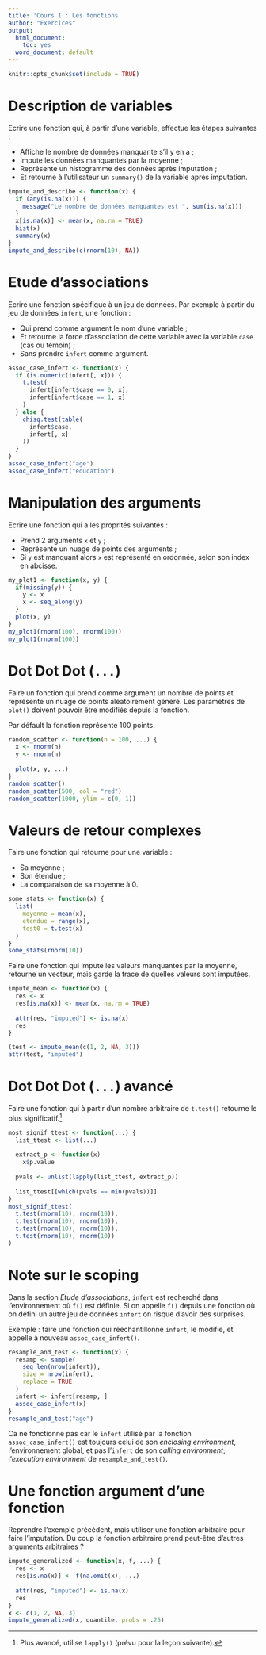 ```yaml
---
title: 'Cours 1 : Les fonctions'
author: "Exercices"
output:
  html_document: 
    toc: yes
  word_document: default
---
```


```r
knitr::opts_chunk$set(include = TRUE)
```

# Description de variables

Ecrire une fonction qui, à partir d'une variable, effectue les étapes suivantes :

  * Affiche le nombre de données manquante s'il y en a ;
  * Impute les données manquantes par la moyenne ;
  * Représente un histogramme des données après imputation ;
  * Et retourne à l'utilisateur un `summary()` de la variable après imputation.
  
```r
impute_and_describe <- function(x) {
  if (any(is.na(x))) {
    message("Le nombre de données manquantes est ", sum(is.na(x)))
  }
  x[is.na(x)] <- mean(x, na.rm = TRUE)
  hist(x)
  summary(x)
}
impute_and_describe(c(rnorm(10), NA))
```

# Etude d'associations

Ecrire une fonction spécifique à un jeu de données. Par exemple à partir du jeu de données `infert`, une fonction :

  * Qui prend comme argument le nom d'une variable ;
  * Et retourne la force d'association de cette variable avec la variable `case` (cas ou témoin) ;
  * Sans prendre `infert` comme argument.

```r
assoc_case_infert <- function(x) {
  if (is.numeric(infert[, x])) {
    t.test(
      infert[infert$case == 0, x],
      infert[infert$case == 1, x]
    )
  } else {
    chisq.test(table(
      infert$case,
      infert[, x]
    ))
  }
}
assoc_case_infert("age")
assoc_case_infert("education")
```

# Manipulation des arguments

Ecrire une fonction qui a les proprités suivantes :

  * Prend 2 arguments `x` et `y` ;
  * Représente un nuage de points des arguments ;
  * Si `y` est manquant alors `x` est représenté en ordonnée, selon son index en abcisse.
  
```r
my_plot1 <- function(x, y) {
  if(missing(y)) {
    y <- x
    x <- seq_along(y)
  }
  plot(x, y)
}
my_plot1(rnorm(100), rnorm(100))
my_plot1(rnorm(100))
```

# Dot Dot Dot (`...`)

Faire un fonction qui prend comme argument un nombre de points et représente un nuage de points aléatoirement généré. Les paramètres de `plot()` doivent pouvoir être modifiés depuis la fonction.

Par défault la fonction représente 100 points.

```r
random_scatter <- function(n = 100, ...) {
  x <- rnorm(n)
  y <- rnorm(n)
  
  plot(x, y, ...)
}
random_scatter()
random_scatter(500, col = "red")
random_scatter(1000, ylim = c(0, 1))
```

# Valeurs de retour complexes 

Faire une fonction qui retourne pour une variable :

  * Sa moyenne ;
  * Son étendue ;
  * La comparaison de sa moyenne à 0.
  
```r
some_stats <- function(x) {
  list(
    moyenne = mean(x),
    etendue = range(x),
    test0 = t.test(x)
  )
}
some_stats(rnorm(10))
```

Faire une fonction qui impute les valeurs manquantes par la moyenne, retourne un vecteur, mais garde la trace de quelles valeurs sont imputées.

```r
impute_mean <- function(x) {
  res <- x
  res[is.na(x)] <- mean(x, na.rm = TRUE)
  
  attr(res, "imputed") <- is.na(x)
  res
}

(test <- impute_mean(c(1, 2, NA, 3)))
attr(test, "imputed")
```

# Dot Dot Dot (`...`) avancé

Faire une fonction qui à partir d'un nombre arbitraire de `t.test()` retourne le plus significatif.^[Plus avancé, utilise `lapply()` (prévu pour la leçon suivante).]

```r
most_signif_ttest <- function(...) {
  list_ttest <- list(...)
  
  extract_p <- function(x)
    x$p.value
  
  pvals <- unlist(lapply(list_ttest, extract_p))
  
  list_ttest[[which(pvals == min(pvals))]]
}
most_signif_ttest(
  t.test(rnorm(10), rnorm(10)),
  t.test(rnorm(10), rnorm(10)),
  t.test(rnorm(10), rnorm(10)),
  t.test(rnorm(10), rnorm(10))
)
```

# Note sur le scoping

Dans la section *Etude d'associations*, `infert` est recherché dans l'environnement où `f()` est définie. Si on appelle `f()` depuis une fonction où on défini un autre jeu de données `infert` on risque d'avoir des surprises.

Exemple : faire une fonction qui rééchantillonne `infert`, le modifie, et appelle à nouveau `assoc_case_infert()`.

```r
resample_and_test <- function(x) {
  resamp <- sample(
    seq_len(nrow(infert)),
    size = nrow(infert),
    replace = TRUE
  )
  infert <- infert[resamp, ]
  assoc_case_infert(x)
}
resample_and_test("age")
```

Ca ne fonctionne pas car le `infert` utilisé par la fonction `assoc_case_infert()` est toujours celui de son *enclosing environment*, l'environnement global, et pas l'`infert` de son *calling environment*, l'*execution environment* de `resample_and_test()`.

# Une fonction argument d'une fonction

Reprendre l'exemple précédent, mais utiliser une fonction arbitraire pour faire l'imputation. Du coup la fonction arbitraire prend peut-être d'autres arguments arbitraires ?

```r
impute_generalized <- function(x, f, ...) {
  res <- x
  res[is.na(x)] <- f(na.omit(x), ...)
  
  attr(res, "imputed") <- is.na(x)
  res
}
x <- c(1, 2, NA, 3)
impute_generalized(x, quantile, probs = .25)
```
